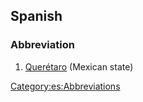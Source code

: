{{see|q.e.}}
==Spanish==
===Abbreviation===
#[[Querétaro]] (Mexican state)

[[Category:es:Abbreviations]]